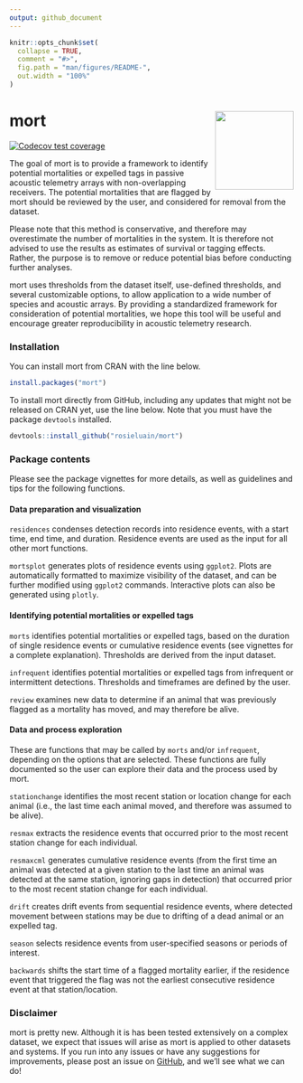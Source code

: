 ```yaml
---
output: github_document
---
```


<!-- README.md is generated from README.Rmd. Please edit the .Rmd file -->

```r
knitr::opts_chunk$set(
  collapse = TRUE,
  comment = "#>",
  fig.path = "man/figures/README-",
  out.width = "100%"
)
```

# mort <img src="man/figures/logo.png" align="right" height="139" />

<!-- badges: start -->
[![Codecov test coverage](https://codecov.io/gh/rosieluain/mort/branch/main/graph/badge.svg)](https://app.codecov.io/gh/rosieluain/mort?branch=main)
<!-- badges: end -->

The goal of mort is to provide a framework to identify potential mortalities or expelled tags in passive acoustic telemetry arrays with non-overlapping receivers. The potential mortalities that are flagged by mort should be reviewed by the user, and considered for removal from the dataset. 

Please note that this method is conservative, and therefore may overestimate the number of mortalities in the system. It is therefore not advised to use the results as estimates of survival or tagging effects. Rather, the purpose is to remove or reduce potential bias before conducting further analyses. 

mort uses thresholds from the dataset itself, use-defined thresholds, and several customizable options, to allow application to a wide number of species and acoustic arrays. By providing a standardized framework for consideration of potential mortalities, we hope this tool will be useful and encourage greater reproducibility in acoustic telemetry research. 

### Installation

You can install mort from CRAN with the line below. 

``` r
install.packages("mort")
```

To install mort directly from GitHub, including any updates that might not be released on CRAN yet, use the line below. Note that you must have the package `devtools` installed. 

``` r
devtools::install_github("rosieluain/mort")
```

### Package contents
Please see the package vignettes for more details, as well as guidelines and tips for the following functions.

#### Data preparation and visualization

`residences` condenses detection records into residence events, with a start time, end time, and duration. Residence events are used as the input for all other mort functions. 

`mortsplot` generates plots of residence events using `ggplot2`. Plots are automatically formatted to maximize visibility of the dataset, and can be further modified using `ggplot2` commands. Interactive plots can also be generated using `plotly`. 

#### Identifying potential mortalities or expelled tags

`morts` identifies potential mortalities or expelled tags, based on the duration of single residence events or cumulative residence events (see vignettes for a complete explanation). Thresholds are derived from the input dataset. 

`infrequent` identifies potential mortalities or expelled tags from infrequent or intermittent detections. Thresholds and timeframes are defined by the user. 

`review` examines new data to determine if an animal that was previously flagged as a mortality has moved, and may therefore be alive. 

#### Data and process exploration
These are functions that may be called by `morts` and/or `infrequent`, depending on the options that are selected. These functions are fully documented so the user can explore their data and the process used by mort. 

`stationchange` identifies the most recent station or location change for each animal (i.e., the last time each animal moved, and therefore was assumed to be alive).

`resmax` extracts the residence events that occurred prior to the most recent station change for each individual. 

`resmaxcml` generates cumulative residence events (from the first time an animal was detected at a given station to the last time an animal was detected at the same station, ignoring gaps in detection) that occurred prior to the most recent station change for each individual. 

`drift` creates drift events from sequential residence events, where detected movement between stations may be due to drifting of a dead animal or an expelled tag. 

`season` selects residence events from user-specified seasons or periods of interest. 

`backwards` shifts the start time of a flagged mortality earlier, if the residence event that triggered the flag was not the earliest consecutive residence event at that station/location. 

### Disclaimer
mort is pretty new. Although it is has been tested extensively on a complex dataset, we expect that issues will arise as mort is applied to other datasets and systems. If you run into any issues or have any suggestions for improvements, please post an issue on [GitHub](https://github.com/rosieluain/mort/issues), and we'll see what we can do!  

